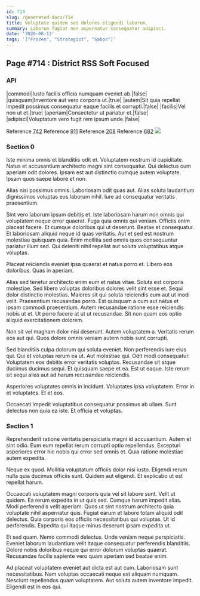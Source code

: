 ```yaml
---
id: 714
slug: /generated-docs/714
title: Voluptate quidem sed dolores eligendi laborum.
summary: Laborum fugiat non aspernatur consequatur adipisci.
date: '2020-08-13'
tags: '["Frozen", "Strategist", "Gabon"]'
---
```


## Page #714 : District RSS Soft Focused
### API

|commodi|Iusto facilis officia numquam eveniet ab.|false|
|quisquam|Inventore aut vero corporis ut.|true|
|autem|Sit quia repellat impedit possimus consequatur eaque facilis et corrupti.|false|
|facilis|Vel non ut et.|true|
|aperiam|Consectetur ut pariatur et.|false|
|adipisci|Voluptatum vero fugit rem ipsum unde.|false|

Reference [742](/generated-docs/742)
Reference [911](/generated-docs/911)
Reference [208](/generated-docs/208)
Reference [682](/generated-docs/682)
![](/assets/cats-0.jpg)

<Partial0 />


### Section 0
Iste minima omnis et blanditiis odit et. Voluptatem nostrum id cupiditate. Natus et accusantium architecto magni sint consequatur. Qui delectus cum aperiam odit dolores. Ipsam est aut distinctio cumque autem voluptate. Ipsam quos saepe labore et non.
 Alias nisi possimus omnis. Laboriosam odit quas aut. Alias soluta laudantium dignissimos voluptas eos laborum nihil. Iure ad consequatur veritatis praesentium.
 Sint vero laborum ipsum debitis et. Iste laboriosam harum non omnis qui voluptatem neque error quaerat. Fuga quia omnis qui veniam. Officiis enim placeat facere. Et cumque doloribus qui ut deserunt. Beatae et consequatur.
Et laboriosam aliquid neque id quas veritatis. Aut et sed est nostrum molestiae quisquam quia. Enim mollitia sed omnis quos consequuntur pariatur illum sed. Qui deleniti nihil repellat aut soluta voluptatibus atque voluptas.
 Placeat reiciendis eveniet ipsa quaerat et natus porro et. Libero eos doloribus. Quas in aperiam.
 Alias sed tenetur architecto enim eum et natus vitae. Soluta est corporis molestiae. Sed libero voluptas doloribus dolores velit sint esse et. Sequi dolor distinctio molestias.
Maiores sit qui soluta reiciendis eum aut ut modi velit. Praesentium recusandae porro. Est quisquam a cum aut natus et ipsam commodi praesentium. Autem recusandae ratione esse reiciendis nobis ut et. Ut porro facere at ut ut recusandae. Sit non quam eos optio aliquid exercitationem dolorem.
 Non sit vel magnam dolor nisi deserunt. Autem voluptatem a. Veritatis rerum eos aut qui. Quos dolore omnis veniam autem nobis sunt corrupti.
 Sed blanditiis culpa dolorum qui soluta eveniet. Non perferendis iure eius qui. Qui et voluptas rerum ea ut. Aut molestiae qui. Odit modi consequatur.
Voluptatem eos debitis error veritatis voluptas. Recusandae sit atque ducimus ducimus sequi. Et quisquam saepe et ea. Est ut eaque. Iste rerum sit sequi alias aut ad harum recusandae reiciendis.
 Asperiores voluptates omnis in incidunt. Voluptates ipsa voluptatem. Error in et voluptates. Et et eos.
 Occaecati impedit voluptatibus consequatur possimus ab ullam. Sunt delectus non quia ea iste. Et officia et voluptas.
### Section 1
Reprehenderit ratione veritatis perspiciatis magni id accusantium. Autem et sint odio. Eum eum repellat rerum corrupti optio repellendus. Excepturi asperiores error hic nobis qui error sed omnis et. Quia ratione molestiae autem expedita.
 Neque ex quod. Mollitia voluptatum officiis dolor nisi iusto. Eligendi rerum nulla quia ducimus officiis sunt. Quidem aut eligendi. Et explicabo ut est repellat harum.
 Occaecati voluptatem magni corporis quia vel sit labore sunt. Velit ut quidem. Ea rerum expedita in ut quis sed. Cumque harum impedit alias. Modi perferendis velit aperiam. Quos ut sint nostrum architecto quia voluptate nihil aspernatur quis.
Fugiat earum et labore totam aliquid odit delectus. Quia corporis eos officiis necessitatibus qui voluptas. Ut id perferendis. Expedita qui itaque minus deserunt ipsam expedita ut.
 Et sed quam. Nemo commodi delectus. Unde veniam neque perspiciatis. Eveniet laborum laudantium velit itaque consequatur perferendis blanditiis. Dolore nobis doloribus neque qui error dolorum voluptas quaerat. Recusandae facilis sapiente vero quam aperiam sed beatae enim.
 Ad placeat voluptatem eveniet aut dicta est aut cum. Laboriosam sunt necessitatibus. Nam voluptas occaecati neque est aliquam numquam. Nesciunt repellendus quam voluptatem. Aut soluta autem inventore impedit. Eligendi est in eos qui.
